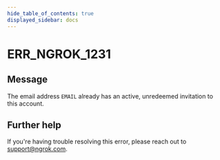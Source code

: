 ```yaml
---
hide_table_of_contents: true
displayed_sidebar: docs
---
```



# ERR_NGROK_1231

## Message

The email address `EMAIL` already has an active, unredeemed invitation to this account.

<ErrorDetails error="err_ngrok_1231" />

## Further help

If you're having trouble resolving this error, please reach out to [support@ngrok.com](mailto:support@ngrok.com?subject=Help%20with%20ERR_NGROK_1231).
